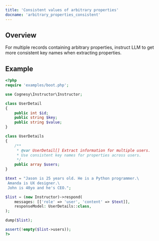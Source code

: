 ```yaml
---
title: 'Consistent values of arbitrary properties'
docname: 'arbitrary_properties_consistent'
---
```


## Overview

For multiple records containing arbitrary properties, instruct LLM to get more
consistent key names when extracting properties.


## Example

```php
<?php
require 'examples/boot.php';

use Cognesy\Instructor\Instructor;

class UserDetail
{
    public int $id;
    public string $key;
    public string $value;
}

class UserDetails
{
    /**
     * @var UserDetail[] Extract information for multiple users.
     * Use consistent key names for properties across users.
     */
    public array $users;
}

$text = "Jason is 25 years old. He is a Python programmer.\
 Amanda is UX designer.\
 John is 40yo and he's CEO.";

$list = (new Instructor)->respond(
    messages: [['role' => 'user', 'content' => $text]],
    responseModel: UserDetails::class,
);

dump($list);

assert(!empty($list->users));
?>
```

